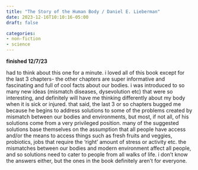 ```yaml
---
title: "The Story of the Human Body / Daniel E. Lieberman"
date: 2023-12-16T10:10:16-05:00
draft: false

categories:
- non-fiction
- science
---
```

**finished 12/7/23**

had to think about this one for a minute. i loved all of this book except for the last 3 chapters- the other chapters are super informative and fascinating and full of cool facts about our bodies. i was introduced to so many new ideas (mismatch diseases, dysevolution etc) that were so interesting, and definitely will have me thinking differently about my body when it is sick or injured. that said, the last 3 or so chapters bugged me because he begins to address solutions to some of the problems created by mismatch between our bodies and environments, but most, if not all, of his solutions come from a very privileged position. many of the suggested solutions base themselves on the assumption that all people have access and/or the means to access things such as fresh fruits and veggies, probiotics, jobs that require the 'right' amount of stress or activity etc. the mismatches between our bodies and modern environment affect all people, and so solutions need to cater to people from all walks of life. i don't know the answers either, but the ones in the book definitely aren't for everyone.